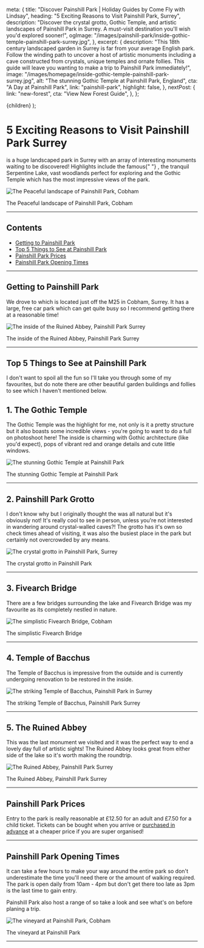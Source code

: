 
  meta: {
    title: "Discover Painshill Park | Holiday Guides by Come Fly with Lindsay",
    heading: "5 Exciting Reasons to Visit Painshill Park, Surrey",
    description:
      "Discover the crystal grotto, Gothic Temple, and artistic landscapes of Painshill Park in Surrey. A must-visit destination you'll wish you'd explored sooner!",
    ogImage:
      "/images/painshill-park/inside-gothic-temple-painshill-park-surrey.jpg",
  },
  excerpt: {
    description:
      "This 18th century landscaped garden in Surrey is far from your average English park. Follow the winding path to uncover a host of artistic monuments including a cave constructed from crystals, unique temples and ornate follies. This guide will leave you wanting to make a trip to Painshill Park immediately!",
    image: "/images/homepage/inside-gothic-temple-painshill-park-surrey.jpg",
    alt: "The stunning Gothic Temple at Painshill Park, England",
    cta: "A Day at Painshill Park",
    link: "painshill-park",
    highlight: false,
  },
  nextPost: {
    link: "new-forest",
    cta: "View New Forest Guide",
  },
};

  <BlogPost details={details}>{children}</BlogPost>
);

# 5 Exciting Reasons to Visit Painshill Park Surrey

<PostDetails dateUpdated="May 2019" />

<p>
  <ExternalLink cta="Painshill Park" href="https://www.painshill.co.uk/" /> is a
  huge landscaped park in Surrey with an array of interesting monuments waiting
  to be discovered! Highlights include the famous{" "}
  <ExternalLink
    cta="Painshill crystal grotto"
    href="https://www.painshill.co.uk/crystal-grotto/"
  />
  , the tranquil Serpentine Lake, vast woodlands perfect for exploring and the Gothic
  Temple which has the most impressive views of the park.
</p>

![The Peaceful landscape of Painshill Park, Cobham](/images/painshill-park/landscaped-gardens-painshill-park-cobham.jpg)

<figcaption>The Peaceful landscape of Painshill Park, Cobham</figcaption>

---

## Contents

- [Getting to Painshill Park](#getting-there)
- [Top 5 Things to See at Painshill Park](#things-to-see)
- [Painshill Park Prices](#prices)
- [Painshill Park Opening Times](#hours)

---

## Getting to Painshill Park<a name="getting-there"></a>

We drove to <ExternalLink
cta="Painshill Park"
href="https://www.painshill.co.uk/contact-painshill/"
/> which is located just off the M25 in Cobham, Surrey. It has a large, free car park which can get quite busy so I recommend getting there at a reasonable time!

![The inside of the Ruined Abbey, Painshill Park Surrey](/images/painshill-park/front-ruined-abbey-painshill-park-surrey.jpg)

<figcaption>The inside of the Ruined Abbey, Painshill Park Surrey</figcaption>

---

## Top 5 Things to See at Painshill Park<a name="things-to-see"></a>

I don't want to spoil all the fun so I'll take you through some of my favourites, but do note there are other beautiful garden buildings and follies to see which I haven't mentioned below.

## 1. The Gothic Temple

The Gothic Temple was the highlight for me, not only is it a pretty structure but it also boasts some incredible views - you're going to want to do a full on photoshoot here! The inside is charming with Gothic architecture (like you'd expect), pops of vibrant red and orange details and cute little windows.

![The stunning Gothic Temple at Painshill Park](/images/painshill-park/gothic-temple-painshill-park-surrey.jpg)

<figcaption>The stunning Gothic Temple at Painshill Park</figcaption>

---

## 2. Painshill Park Grotto

I don't know why but I originally thought the <ExternalLink
cta="crystal grotto"
href="https://www.painshill.co.uk/crystal-grotto/"
/> was all natural but it's obviously not! It's really cool to see in person, unless you're not interested in wandering around crystal-walled caves?! The grotto has it's own <ExternalLink
cta="opening hours"
href="https://www.painshill.co.uk/crystal-grotto/"
/> so check times ahead of visiting, it was also the busiest place in the park but certainly not overcrowded by any means.

![The crystal grotto in Painshill Park, Surrey](/images/painshill-park/painshill-park-crystal-grotto-surrey.jpg)

<figcaption>The crystal grotto in Painshill Park</figcaption>

---

## 3. Fivearch Bridge

There are a few bridges surrounding the lake and Fivearch Bridge was my favourite as its completely nestled in nature.

![The simplistic Fivearch Bridge, Cobham](/images/painshill-park/fivearch-bridge-painshill-park-cobham.jpg)

<figcaption>The simplistic Fivearch Bridge</figcaption>

---

## 4. Temple of Bacchus

The Temple of Bacchus is impressive from the outside and is currently undergoing renovation to be restored in the inside.

![The striking Temple of Bacchus, Painshill Park in Surrey](/images/painshill-park/temple-of-bacchus-painshill-park.jpg)

<figcaption>The striking Temple of Bacchus, Painshill Park Surrey</figcaption>

---

## 5. The Ruined Abbey

This was the last monument we visited and it was the perfect way to end a lovely day full of artistic sights! The Ruined Abbey looks great from either side of the lake so it's worth making the roundtrip.

![The Ruined Abbey, Painshill Park Surrey](/images/painshill-park/ruined-abbey-painshill-park.jpg)

<figcaption>The Ruined Abbey, Painshill Park Surrey</figcaption>

---

## Painshill Park Prices<a name="prices"></a>

Entry to the park is really reasonable at £12.50 for an adult <ExternalLink
cta="ticket"
href="https://www.painshill.co.uk/visit-us/ticket-prices-booking/"
/> and £7.50 for a child ticket. Tickets can be bought when you arrive or [purchased in advance](https://shop.myonlinebooking.co.uk/Painshill/buy.aspx?tid=20) at a cheaper price if you are super organised!

---

## Painshill Park Opening Times<a name="hours"></a>

It can take a few hours to make your way around the entire park so don't underestimate the time you'll need there or the amount of walking required. The park is open daily from 10am - 4pm but don't get there too late as 3pm is the last time to gain entry.

Painshill Park also host a range of <ExternalLink
cta="events"
href="https://www.painshill.co.uk/events-at-painshill/"
/> so take a look and see what's on before planing a trip.

![The vineyard at Painshill Park, Cobham](/images/painshill-park/painshill-park-vineyard.jpg)

<figcaption>The vineyard at Painshill Park</figcaption>

---

